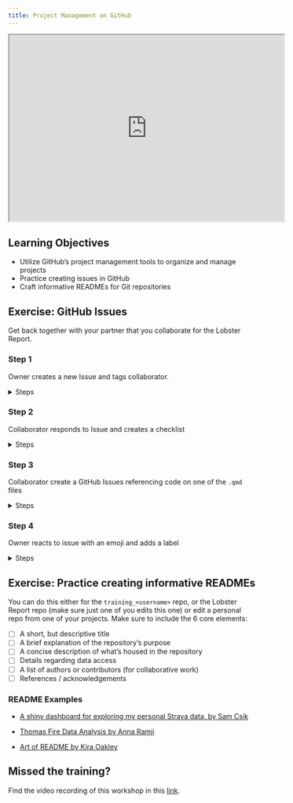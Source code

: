```yaml
---
title: Project Management on GitHub
---
```


<iframe width="560" height="380"src="https://docs.google.com/presentation/d/1DBBxIa7rE2ULDL32MfJ-AXQdR6F1vN1vD8H4AEnwyfU/preview" allowfullscreen></iframe>


:::{.callout-tip}
## Learning Objectives

- Utilize GitHub's project management tools to organize and manage projects
- Practice creating issues in GitHub
- Craft informative READMEs for Git repositories
:::

## Exercise: GitHub Issues

Get back together with your partner that you collaborate for the Lobster Report.


::: {.callout-exercise}
### Step 1
Owner creates a new Issue and tags collaborator.
::: 

<details>
<summary>Steps</summary>
- Navigate to the Lobster Report repository
- Go to the "Issue" tab of the repository
- Click on "New Issue"
- Give the Issue a title (Eg: Choose which plot to include in final report)
- Describe the issue and tag your collaborator by adding `@` followed by their username (Practice Markdown syntax when writing the issue)
- Click on Submit New Issue

</details> 

::: {.callout-exercise}
### Step 2
Collaborator responds to Issue and creates a checklist
::: 

<details>
<summary>Steps</summary>
- Collaborator navigates to issue (either from the email notification or going into the Issue tab in the Lobster Report repo)
- Respond Issue and include a To Do list indicating next steps (tip: Markdown syntax for list is /- [ ])
- Submit your response

</details> 

::: {.callout-exercise}
### Step 3
Collaborator create a GitHub Issues referencing code on one of the `.qmd` files
::: 

<details>
<summary>Steps</summary>
- Navigate to a script in the Lobster Report Report repository
- Hover over the line you want to reference in the Issue
- Click on the line number (on the left), then click on the three dots right next to the number
- Choose the option "Reference in new issue"
- Write a description of the "issue" you want to address
- Submit Issue
- Assign Issue to Owner


</details> 
    

::: {.callout-exercise}
### Step 4
Owner reacts to issue with an emoji and adds a label
::: 

<details>
<summary>Steps</summary>
- Owner navigates to issue (either from the email notification or going into the Issue tab in the Lobster Report repo)
- Add an emoji to issue submitted by Collaborator
- Add a label
    - On the right side menu click on Label
    - Either choose one of the default labels or create your own by selecting "Edit labels"

</details> 


## Exercise: Practice creating informative READMEs

You can do this either for the `training_<username>` repo, or the Lobster Report repo (make sure just one of you edits this one) or edit a personal repo from one of your projects. Make sure to include the 6 core elements:

- [ ] A short, but descriptive title
- [ ] A brief explanation of the repository’s purpose
- [ ] A concise description of what’s housed in the repository
- [ ] Details regarding data access
- [ ] A list of authors or contributors (for collaborative work)
- [ ] References / acknowledgements


::: {.callout-note}
### README Examples

-  [A shiny dashboard for exploring my personal Strava data, by Sam Csik](https://github.com/samanthacsik/strava-dashboard?tab=readme-ov-file#a-shiny-dashboard-for-exploring-my-personal-strava-data)

- [Thomas Fire Data Analysis by Anna Ramji](https://github.com/annaramji/thomas-fire?tab=readme-ov-file#thomas-fire-data-analysis)

- [Art of README by Kira Oakley](https://github.com/hackergrrl/art-of-readme?tab=readme-ov-file#readme)

:::

:::callout-important
## Missed the training?

Find the video recording of this workshop in this [link](https://drive.google.com/file/d/1VwvMOu2MeM0nKvEX5wzJ8n3KvCB9XRS3/view?usp=sharing).

:::
